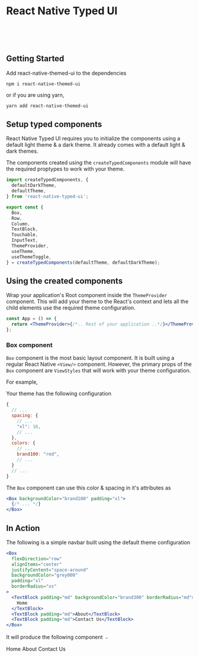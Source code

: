 
<Meta title="Basics/Getting Started" decorators={[ThemeDecorator]} />

# React Native Typed UI

<br />
<br />
<br />

## Getting Started

Add react-native-themed-ui to the dependencies

```
npm i react-native-themed-ui
```

or if you are using yarn,

```sh
yarn add react-native-themed-ui
```

## Setup typed components

React Native Typed UI requires you to initialize the components using a default light theme & a dark theme. It already comes with a default light & dark themes.

The components created using the `createTypedComponents` module will have the required proptypes to work with your theme.

```jsx
import createTypedComponents, {
  defaultDarkTheme,
  defaultTheme,
} from 'react-native-typed-ui';

export const {
  Box,
  Row,
  Column,
  TextBlock,
  Touchable,
  InputText,
  ThemeProvider,
  useTheme,
  useThemeToggle,
} = createTypedComponents(defaultTheme, defaultDarkTheme);
```

## Using the created components

Wrap your application's Root component inside the `ThemeProvider` component. This will add your theme to the React's context and lets all the child elements use the required theme configuration.

```jsx
const App = () => {
  return <ThemeProvider>{/*.. Rest of your application ..*/}</ThemeProvider>;
};
```

### Box component

`Box` component is the most basic layout component. It is built using a regular React Native `<View/>` component. However, the primary props of the `Box` component are `ViewStyles` that will work with your theme configuration.

For example,

Your theme has the following configuration

```js
{
  // ...
  spacing: {
    // ...
    "xl": 16,
    // ...
  },
  colors: {
    // ...
    brand100: "red",
    // ...
  }
  // ...
}
```

The `Box` component can use this color & spacing in it's attributes as

```jsx
<Box backgroundColor="brand100" padding="xl">
  {/* ... */}
</Box>
```

## In Action

The following is a simple navbar built using the default theme configuration

```jsx
<Box
  flexDirection="row"
  alignItems="center"
  justifyContent="space-around"
  backgroundColor="grey000"
  padding="xl"
  borderRadius="xs"
>
  <TextBlock padding="md" backgroundColor="brand300" borderRadius="md">
    Home
  </TextBlock>
  <TextBlock padding="md">About</TextBlock>
  <TextBlock padding="md">Contact Us</TextBlock>
</Box>
```

It will produce the following component ﹣

<ThemeProvider>
  <Box
    flexDirection="row"
    alignItems="center"
    justifyContent="space-around"
    backgroundColor="grey000"
    padding="xl"
    borderRadius="xs"
  >
    <TextBlock padding="md" backgroundColor="brand300" borderRadius="md">
      Home
    </TextBlock>
    <TextBlock padding="md">About</TextBlock>
    <TextBlock padding="md">Contact Us</TextBlock>
  </Box>
</ThemeProvider>
